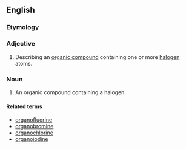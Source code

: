 ==English==

===Etymology===
{{prefix|organo|halogen}}

===Adjective===
{{en-adj|-}}

#{{organic chemistry}} Describing an [[organic compound]] containing one or more [[halogen]] atoms.

===Noun===
{{en-noun}}

#{{organic chemistry}} An organic compound containing a halogen.

====Related terms====
*[[organofluorine]]
*[[organobromine]]
*[[organochlorine]]
*[[organoiodine]]